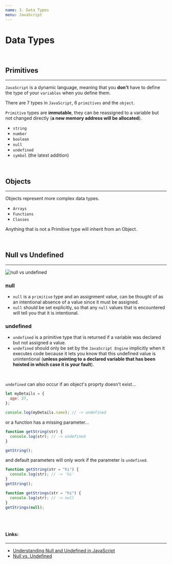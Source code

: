 ```yaml
---
name: 3. Data Types
menu: JavaScript
---
```


# Data Types

<br />

## Primitives

---

`JavaScript` is a dynamic language, meaning that you **don't** have to define the type of your `variables` when you define them.

There are 7 types in `JavaScript`, 6 `primitives` and the `object`.

`Primitive` types are **immutable**, they can be reassigned to a variable but not changed directly (**a new memory address will be allocated**).

- `string`
- `number`
- `boolean`
- `null`
- `undefined`
- `symbol` (the latest addition)

<br />

## Objects

---

Objects represent more complex data types.

- `Arrays`
- `Functions`
- `Classes`

Anything that is not a Primitive type will inherit from an Object.

<br />

## Null vs Undefined

---

![null vs undefined](https://i.stack.imgur.com/T9M2J.png)

### null

- `null` is a `primitive` type and an assignment value, can be thought of as an intentional absence of a value since it must be assigned.
- `null` should be set explicitly, so that any `null` values that is encountered will tell you that it is intentional.

### undefined

- `undefined` is a primitive type that is returned if a variable was declared but not assigned a value.
- `undefined` should only be set by the `JavaScript Engine` implicitly when it executes code because it lets you know that this undefined value is unintentional (**unless pointing to a declared variable that has been hoisted in which case it is your fault**).

<br />

`undefined` can also occur if an object's proprty doesn't exist...

```js
let myDetails = {
  age: 27,
};

console.log(myDetails.name); // -> undefined
```

or a function has a missing parameter...

```js
function getString(str) {
  console.log(str); // -> undefined
}

getString();
```

and default parameters will only work if the parameter is `undefined`.

```js
function getString(str = "hi") {
  console.log(str); // -> 'hi'
}
getString();

function getStrings(str = "hi") {
  console.log(str); // -> null
}
getStrings(null);
```

<br />
<br />

#### Links:

---

- [Understanding Null and Undefined in JavaScript](https://blog.bitsrc.io/understanding-null-and-undefined-in-javascript-77ceb44cf7db)
- [Null vs. Undefined](https://codeburst.io/javascript-null-vs-undefined-20f955215a2)
